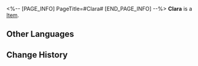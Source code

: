<%-- [PAGE_INFO]
PageTitle=#Clara#
[END_PAGE_INFO] --%>
{{Item Infobox
|id          = 250107
|image       = Item Clara.png
|type        = 
|invCategory = 
|rarity      = 5
|effect      = 
|description = 
}}
'''Clara''' is a [[Item]].

==Other Languages==
{{Other Languages
|en   = Clara
|zhs  = 克拉拉
|zht  = 克拉拉
|ja   = クラーラ
|ko   = 클라라
|es   = Clara
|fr   = Clara
|ru   = Клара
|th   = Clara
|vi   = Clara
|de   = Clara
|id   = Clara
|pt   = Clara
}}

==Change History==
{{Change History|2.0}}